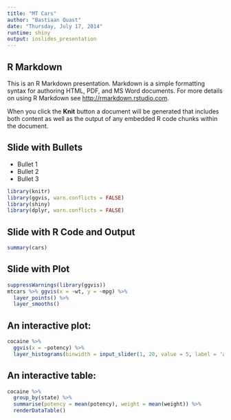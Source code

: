 ```yaml
---
title: "MT Cars"
author: "Bastiaan Quast"
date: "Thursday, July 17, 2014"
runtime: shiny
output: ioslides_presentation
---
```


## R Markdown

This is an R Markdown presentation. Markdown is a simple formatting syntax for authoring HTML, PDF, and MS Word documents. For more details on using R Markdown see <http://rmarkdown.rstudio.com>.

When you click the **Knit** button a document will be generated that includes both content as well as the output of any embedded R code chunks within the document.

## Slide with Bullets

- Bullet 1
- Bullet 2
- Bullet 3

```r
library(knitr)
library(ggvis, warn.conflicts = FALSE)
library(shiny)
library(dplyr, warn.conflicts = FALSE)
```

## Slide with R Code and Output

```r
summary(cars)
```

## Slide with Plot

```r
suppressWarnings(library(ggvis))
mtcars %>% ggvis(x = ~wt, y = ~mpg) %>%
  layer_points() %>%
  layer_smooths()
```

## An interactive plot:

```r
cocaine %>%
  ggvis(x = ~potency) %>%
  layer_histograms(binwidth = input_slider(1, 20, value = 5, label = 'adjust the binwidth'))  
```


## An interactive table:

```r
cocaine %>%
  group_by(state) %>%
  summarise(potency = mean(potency), weight = mean(weight)) %>%
  renderDataTable()
```